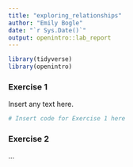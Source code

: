 ```yaml
---
title: "exploring_relationships"
author: "Emily Bogle"
date: "`r Sys.Date()`"
output: openintro::lab_report
---
```


```r
library(tidyverse)
library(openintro)
```

### Exercise 1

Insert any text here.

```r
# Insert code for Exercise 1 here
```

### Exercise 2

...

